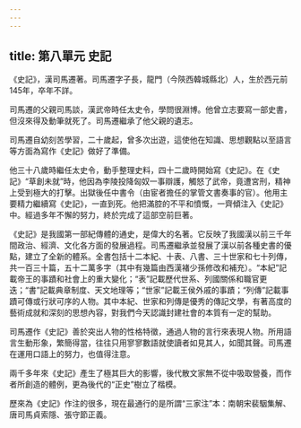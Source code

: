 ```yaml
---
---
---
```

title: 第八單元 史記
---



《史記》，漢司馬遷著。司馬遷字子長，龍門（今陝西韓城縣北）人，生於西元前145年，卒年不詳。

司馬遷的父親司馬談，漢武帝時任太史令，學問很淵博。他曾立志要寫一部史書，但沒來得及動筆就死了。司馬遷繼承了他父親的遺志。

司馬遷自幼刻苦學習，二十歲起，曾多次出遊，這使他在知識、思想觀點以至語言等方面為寫作《史記》做好了準備。

他三十八歲時繼任太史令，動手整理史料，四十二歲時開始寫《史記》。在《史記》“草創未就”時，他因為李陵投降匈奴一事辯護，觸怒了武帝，竟遭宮刑，精神上受到極大的打擊。出獄後任中書令（由宦者擔任的掌管文書奏事的官）。他用主要精力繼續寫《史記》，一直到死。他把滿腔的不平和憤慨，一齊傾注入《史記》中。經過多年不懈的努力，終於完成了這部空前巨著。

《史記》是我國第一部紀傳體的通史，是偉大的名著。它反映了我國漢以前三千年間政治、經濟、文化各方面的發展過程。司馬遷繼承並發展了漢以前各種史書的優點，建立了全新的體系。全書包括十二本紀、十表、八書、三十世家和七十列傳，共一百三十篇，五十二萬多字（其中有幾篇由西漢褚少孫修改和補充）。“本紀”記載帝王的事蹟和社會上的重大變化；“表”記載歷代世系、列國關係和職官更迭；“書”記載典章制度、天文地理等；“世家”記載王侯外戚的事蹟；“列傳”記載事蹟可傳或行狀可序的人物。其中本紀、世家和列傳是優秀的傳記文學，有著高度的藝術成就和深刻的思想內容，對我們今天認識封建社會的本質有一定的幫助。

司馬遷作《史記》善於突出人物的性格特徵，通過人物的言行來表現人物。所用語言生動形象，繁簡得當，往往只用寥寥數語就使讀者如見其人，如聞其聲。司馬遷在運用口語上的努力，也值得注意。

兩千多年來《史記》產生了極其巨大的影響，後代散文家無不從中吸取營養，而作者所創造的體例，更為後代的“正史”樹立了楷模。

歷來為《史記》作注的很多，現在最通行的是所謂“三家注”本：南朝宋裴駰集解、唐司馬貞索隱、張守節正義。